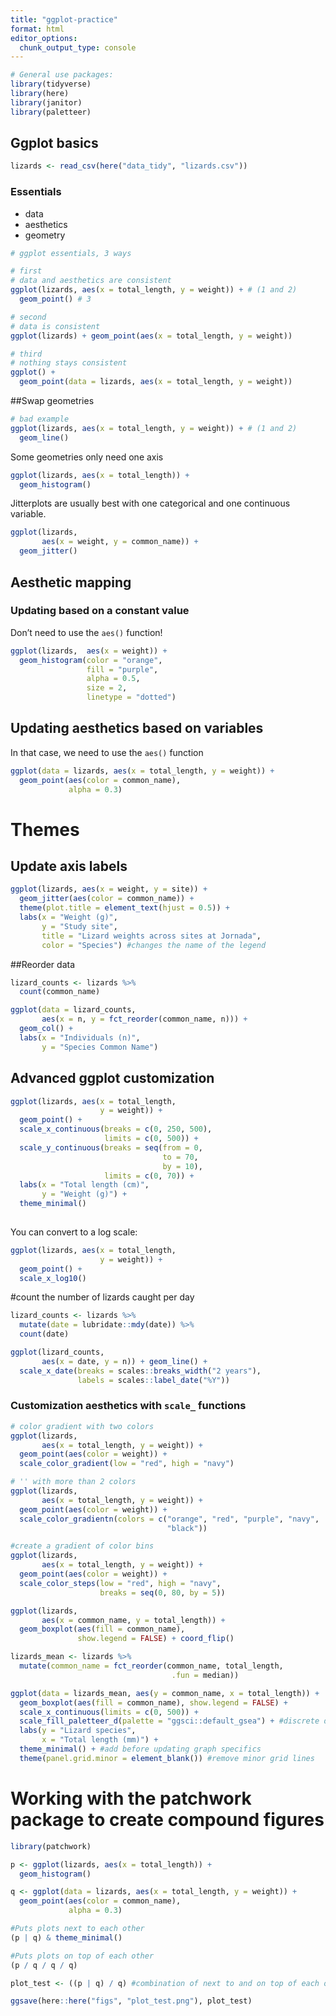 ```yaml
---
title: "ggplot-practice"
format: html
editor_options: 
  chunk_output_type: console
---
```


```r
# General use packages:
library(tidyverse)
library(here)
library(janitor)
library(paletteer)
```

## Ggplot basics
```r
lizards <- read_csv(here("data_tidy", "lizards.csv"))
```
### Essentials
- data
- aesthetics
- geometry

```r
# ggplot essentials, 3 ways

# first
# data and aesthetics are consistent
ggplot(lizards, aes(x = total_length, y = weight)) + # (1 and 2)
  geom_point() # 3

# second
# data is consistent
ggplot(lizards) + geom_point(aes(x = total_length, y = weight))

# third
# nothing stays consistent
ggplot() + 
  geom_point(data = lizards, aes(x = total_length, y = weight))
```

##Swap geometries
```r
# bad example
ggplot(lizards, aes(x = total_length, y = weight)) + # (1 and 2)
  geom_line()
```

Some geometries only need one axis
```r
ggplot(lizards, aes(x = total_length)) + 
  geom_histogram()
```

Jitterplots are usually best with one categorical and one continuous variable. 
```r
ggplot(lizards, 
       aes(x = weight, y = common_name)) +
  geom_jitter()
```

## Aesthetic mapping
### Updating based on a constant value
Don't need to use the `aes()` function!

```r
ggplot(lizards,  aes(x = weight)) +
  geom_histogram(color = "orange",
                 fill = "purple",
                 alpha = 0.5,
                 size = 2,
                 linetype = "dotted")
```

## Updating aesthetics based on variables
In that case, we need to use the `aes()` function
```r
ggplot(data = lizards, aes(x = total_length, y = weight)) +
  geom_point(aes(color = common_name),
             alpha = 0.3)
```

# Themes
## Update axis labels
```r
ggplot(lizards, aes(x = weight, y = site)) +
  geom_jitter(aes(color = common_name)) +
  theme(plot.title = element_text(hjust = 0.5)) + 
  labs(x = "Weight (g)",
       y = "Study site",
       title = "Lizard weights across sites at Jornada",
       color = "Species") #changes the name of the legend
```

##Reorder data
```r
lizard_counts <- lizards %>% 
  count(common_name)

ggplot(data = lizard_counts,
       aes(x = n, y = fct_reorder(common_name, n))) +
  geom_col() +
  labs(x = "Individuals (n)",
       y = "Species Common Name")
```

## Advanced ggplot customization

```r
ggplot(lizards, aes(x = total_length, 
                    y = weight)) +
  geom_point() +
  scale_x_continuous(breaks = c(0, 250, 500),
                     limits = c(0, 500)) +
  scale_y_continuous(breaks = seq(from = 0,
                                  to = 70,
                                  by = 10),
                     limits = c(0, 70)) +
  labs(x = "Total length (cm)",
       y = "Weight (g)") + 
  theme_minimal() 
  
```

You can convert to a log scale:
```r
ggplot(lizards, aes(x = total_length, 
                    y = weight)) +
  geom_point() +
  scale_x_log10()
```

#count the number of lizards caught per day
```r
lizard_counts <- lizards %>%  
  mutate(date = lubridate::mdy(date)) %>% 
  count(date) 

ggplot(lizard_counts, 
       aes(x = date, y = n)) + geom_line() +
  scale_x_date(breaks = scales::breaks_width("2 years"),
               labels = scales::label_date("%Y"))
```

### Customization aesthetics with `scale_` functions
```r
# color gradient with two colors
ggplot(lizards, 
       aes(x = total_length, y = weight)) + 
  geom_point(aes(color = weight)) +
  scale_color_gradient(low = "red", high = "navy")

# '' with more than 2 colors
ggplot(lizards, 
       aes(x = total_length, y = weight)) + 
  geom_point(aes(color = weight)) +
  scale_color_gradientn(colors = c("orange", "red", "purple", "navy",
                                   "black"))

#create a gradient of color bins
ggplot(lizards, 
       aes(x = total_length, y = weight)) + 
  geom_point(aes(color = weight)) +
  scale_color_steps(low = "red", high = "navy",
                    breaks = seq(0, 80, by = 5))
```

```r
ggplot(lizards, 
       aes(x = common_name, y = total_length)) + 
  geom_boxplot(aes(fill = common_name), 
               show.legend = FALSE) + coord_flip()
```

```r
lizards_mean <- lizards %>% 
  mutate(common_name = fct_reorder(common_name, total_length, 
                                    .fun = median))

ggplot(data = lizards_mean, aes(y = common_name, x = total_length)) +
  geom_boxplot(aes(fill = common_name), show.legend = FALSE) +
  scale_x_continuous(limits = c(0, 500)) +
  scale_fill_paletteer_d(palette = "ggsci::default_gsea") + #discrete data `(d)`
  labs(y = "Lizard species",
       x = "Total length (mm)") +
  theme_minimal() + #add before updating graph specifics
  theme(panel.grid.minor = element_blank()) #remove minor grid lines
```

# Working with the patchwork package to create compound figures

```r
library(patchwork)

p <- ggplot(lizards, aes(x = total_length)) + 
  geom_histogram()

q <- ggplot(data = lizards, aes(x = total_length, y = weight)) +
  geom_point(aes(color = common_name),
             alpha = 0.3)
```

```r
#Puts plots next to each other
(p | q) & theme_minimal()

#Puts plots on top of each other
(p / q / q / q)

plot_test <- ((p | q) / q) #combination of next to and on top of each other

ggsave(here::here("figs", "plot_test.png"), plot_test)
```

